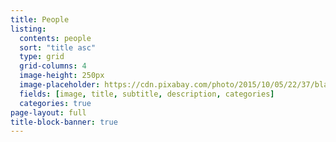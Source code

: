 ```yaml
---
title: People
listing:
  contents: people
  sort: "title asc"
  type: grid
  grid-columns: 4
  image-height: 250px
  image-placeholder: https://cdn.pixabay.com/photo/2015/10/05/22/37/blank-profile-picture-973460_1280.png
  fields: [image, title, subtitle, description, categories]
  categories: true
page-layout: full
title-block-banner: true
---
```



